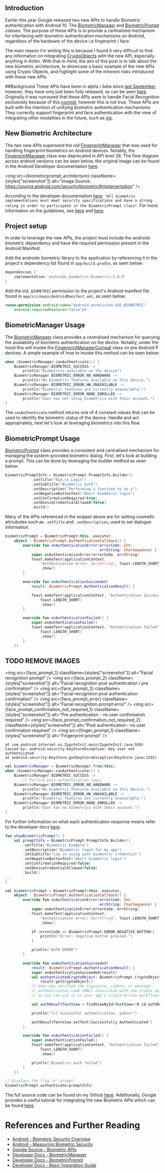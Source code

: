 


<div className={styles["blogBody"]}>

## Introduction
Earlier this year Google released two new APIs to handle Biometric authentication with Android 10. The [BiometricManager](https://developer.android.com/reference/androidx/biometric/BiometricManager.html#constants_1) and [BiometricPrompt](https://developer.android.com/reference/android/hardware/biometrics/BiometricPrompt) classes. The purpose of these APIs is to provide a centralised mechanism for interfacing with biometric authentication mechanisms on Android, regardless of the hardware of the device i.e fingerprint / face.

The main reason I’m writing this is because I found it very difficult to find any information on integrating [CryptoObjects](https://developer.android.com/reference/android/hardware/biometrics/BiometricPrompt.CryptoObject) with the new API, especially anything in Kotlin. With that in mind, the aim of this post is to talk about the new biometric architecture, to showcase a basic example of the new APIs using Crypto Objects, and highlight some of the inherent risks introduced with these new APIs.

##Background
These APIs have been in alpha / beta since [last September](https://mvnrepository.com/artifact/androidx.biometric/biometric), however, they have only just been fully released, as can be seen [here](https://mvnrepository.com/artifact/androidx.biometric/biometric/1.0.0
). Originally it was rumoured that these APIs were to handle Facial Recognition exclusively because of this [commit](https://android-review.googlesource.com/c/platform/frameworks/base/+/640360/), however this is not true. These APIs are built with the intention of unifying biometric authentication mechanisms. They currently support fingerprint and face authentication with the view of integrating other modalities in the future, such as [iris](https://source.android.com/security/biometric#implementation).

## New Biometric Architecture
The two new APIs superseed the old [FingerprintManager](https://developer.android.com/reference/android/hardware/fingerprint/FingerprintManager) that was used for handling fingerprint biometrics on Android devices. Notably, the [FingerprintManager](https://developer.android.com/reference/android/hardware/fingerprint/FingerprintManager) class was deprecated in API level 28. The flow diagram across android versions can be seen below, the original image can be found in the Android Developer documentation [here](https://source.android.com/security/biometric#implementation).

<img src={biometricprompt_architecture} className={styles["screenshot"]} alt="Image Source: https://source.android.com/security/biometric#implementation" />

According to the developer documentation [here](https://source.android.com/security/biometric): `"All biometric implementations must meet security specifications and have a strong rating in order to participate in the BiometricPrompt class"`. For more information on the guidelines, see [here](https://source.android.com/compatibility/android-cdd#7_3_10_biometric_sensors) and [here](https://source.android.com/security/biometric/measure#strong-weak-unlocks).

## Project setup
In order to leverage the new APIs, the project must include the androidx biometric dependency and have the required permission present in the Android Manifest.

Add the androidx biometric library to the application by referencing it in the project's dependency list found in `app/build.gradle`, as seen below:

```gradle
dependencies {
    implementation 'androidx.biometric:biometric:1.0.0'
}
```

Add the `USE_BIOMETRIC` permission to the project's Android manifest file found in `app/src/main/AndroidManifest.xml`, as seen below:

```xml
<uses-permission android:name="android.permission.USE_BIOMETRIC"
    android:requiredFeature="false"/>
```

## BiometricManager Usage
The [BiometricManager](https://developer.android.com/reference/androidx/biometric/BiometricManager.html#constants_1) class provides a centralised mechanism for querying the availability of biometric authentication on the device. Notably, under the hood this will invoke the [FingerprintManagerCompat](https://developer.android.com/reference/androidx/core/hardware/fingerprint/FingerprintManagerCompat.html) class on pre Android P devices. A simple example of how to invoke this method can be seen below:

```kotlin
when (biometricManager.canAuthenticate()) {
    BiometricManager.BIOMETRIC_SUCCESS ->
        println("Biometrics available on the device")
    BiometricManager.BIOMETRIC_ERROR_NO_HARDWARE ->
        println("No biometric features available on this device.")
    BiometricManager.BIOMETRIC_ERROR_HW_UNAVAILABLE ->
        println("Biometric features are currently unavailable.")
    BiometricManager.BIOMETRIC_ERROR_NONE_ENROLLED ->
        println("User has not setup biometrics with their account.")
}
```
The `canAuthenticate` method returns one of 4 constant values that can be used to identify the biometric status of the device. Handle and act appropriately, next let's look at leveraging biometrics into this flow.

## BiometricPrompt Usage
[BiometricPrompt](https://developer.android.com/reference/android/hardware/biometrics/BiometricPrompt) class provides a consistent and centralised mechanism for managing the system-provided biometric dialog. First, let's look at building a prompt. This can be done by leveraging the builder method as seen below:

```kotlin
biometricPromptInfo = BiometricPrompt.PromptInfo.Builder()
            .setTitle("Nik.re Login")
            .setSubtitle("Biometric Auth")
            .setDescription("Performing x function to do y")
            .setNegativeButtonText("Abort biometric login")
            .setConfirmationRequired(true)
            .setDeviceCredentialAllowed(false)
            .build()
```

Many of the APIs referenced in the snippet above are for setting cosmetic attriubutes such as `.setTitle` and `.setDescription`, used to set dialogue information.


```kotlin
biometricPrompt = BiometricPrompt(this, executor,
    object : BiometricPrompt.AuthenticationCallback() {
        override fun onAuthenticationError(errorCode: Int,
                                           errString: CharSequence) {
            super.onAuthenticationError(errorCode, errString)
            Toast.makeText(applicationContext,
                "Authentication error: $errString", Toast.LENGTH_SHORT)
                .show()
        }

        override fun onAuthenticationSucceeded(
            result: BiometricPrompt.AuthenticationResult) {

            Toast.makeText(applicationContext, "Authentication Success!",
                Toast.LENGTH_SHORT)
                .show()
        }

        override fun onAuthenticationFailed() {
            super.onAuthenticationFailed()
            Toast.makeText(applicationContext, "Authentication failed",
                Toast.LENGTH_SHORT)
                .show()
        }
    })
```


## TODO REMOVE IMAGES

<img src={face_prompt_1} className={styles["screenshot"]} alt="Facial recognition prompt" />
<img src={face_prompt_2} className={styles["screenshot"]} alt="Facial recognition post authentication / pre confirmation" />
<img src={face_prompt_3} className={styles["screenshot"]} alt="Facial recognition post authentication confirmation" />
<img src={face_prompt_error} className={styles["screenshot"]} alt="Facial recognition prompt error" />
<img src={face_prompt_confirmation_not_required_1} className={styles["screenshot"]} alt="Pre authentication - no user confirmation required" />
<img src={face_prompt_confirmation_not_required_2} className={styles["screenshot"]} alt="Post authentication - no user confirmation required" />
<img src={finger_prompt_1} className={styles["screenshot"]} alt="Fingerprint prompt" />

```
at com.android.internal.os.ZygoteInit.main(ZygoteInit.java:930) 
Caused by: android.security.KeyStoreException: Key user not authenticated
at android.security.KeyStore.getKeyStoreException(KeyStore.java:1292)
```



```kotlin
val biometricManager = BiometricManager.from(this)
when (biometricManager.canAuthenticate()) {
    BiometricManager.BIOMETRIC_SUCCESS ->
        // Perform post authentication logic
    BiometricManager.BIOMETRIC_ERROR_NO_HARDWARE ->
        println("No biometric features available on this device.")
    BiometricManager.BIOMETRIC_ERROR_HW_UNAVAILABLE ->
        println("Biometric features are currently unavailable.")
    BiometricManager.BIOMETRIC_ERROR_NONE_ENROLLED ->
        println("User has no biometrics with their account.")
}
```

For further information on what each authentication response means refer to the developer docs [here](https://developer.android.com/reference/androidx/biometric/BiometricManager.html#constants_1).


```kotlin
fun showBiometricPrompt() {
    val promptInfo = BiometricPrompt.PromptInfo.Builder()
        .setTitle("Biometric Example")
        .setDescription("Biometric login for my app")
        .setSubtitle("Log in using your biometric credential")
        .setNegativeButtonText("Abort biometric login")
        .setConfirmationRequired(false)
        .setDeviceCredentialAllowed(false)
        .build()
...
}
```


```kotlin
val biometricPrompt = BiometricPrompt(this, executor,
    object : BiometricPrompt.AuthenticationCallback() {
        override fun onAuthenticationError(errorCode: Int,
                                           errString: CharSequence) {
            super.onAuthenticationError(errorCode, errString)
            Toast.makeText(applicationContext,
                "Authentication error: $errString", Toast.LENGTH_SHORT)
                .show()

            if (errorCode == BiometricPrompt.ERROR_NEGATIVE_BUTTON){
                println("Error: negative button pressed.")
            }

            println("AUTH ERROR")
        }

        override fun onAuthenticationSucceeded(
            result: BiometricPrompt.AuthenticationResult) {
            super.onAuthenticationSucceeded(result)
            val authenticatedCryptoObject: BiometricPrompt.CryptoObject? =
                result.getCryptoObject()
            // User has verified the signature, cipher, or message
            // authentication code (MAC) associated with the crypto object,
            // so you can use it in your app's crypto-driven workflows.

            val authResultTextView = findViewById<TextView>(R.id.authResultTextView)

            println("[+] Successful authentication, yahoo!")

            authResultTextView.setText(Successfully Authenticated")
        }

        override fun onAuthenticationFailed() {
            super.onAuthenticationFailed()
            Toast.makeText(applicationContext, "Authentication failed",
                Toast.LENGTH_SHORT)
                .show()

            println("Biometric auth failed")
        }
    })

// Displays the "log in" prompt.
biometricPrompt.authenticate(promptInfo)

```


The full source code can be found on my Github [here](https://github.com/arbitraryrw/biometric-prompt-demo/). Additionally, Google provides a useful tutorial for integrating the new Biometric APIs which can be found [here](https://developer.android.com/training/sign-in/biometric-auth).

# References and Further Reading
- [Android - Biometric Security Overview](https://source.android.com/security/biometric)
- [Android - Measuring Biometric Security](https://source.android.com/security/biometric/measure#metrics)
- [Google Source - Biometric APIs](https://android.googlesource.com/platform/frameworks/base/+/master/core/java/android/hardware/biometrics)
- [Developer Docs - BiometricManager](https://developer.android.com/reference/androidx/biometric/BiometricManager)
- [Developer Docs - BiometricPrompt](https://developer.android.com/reference/android/hardware/biometrics/BiometricPrompt)
- [Developer Docs - Basic Integration Guide](https://developer.android.com/training/sign-in/biometric-auth)

</div>
